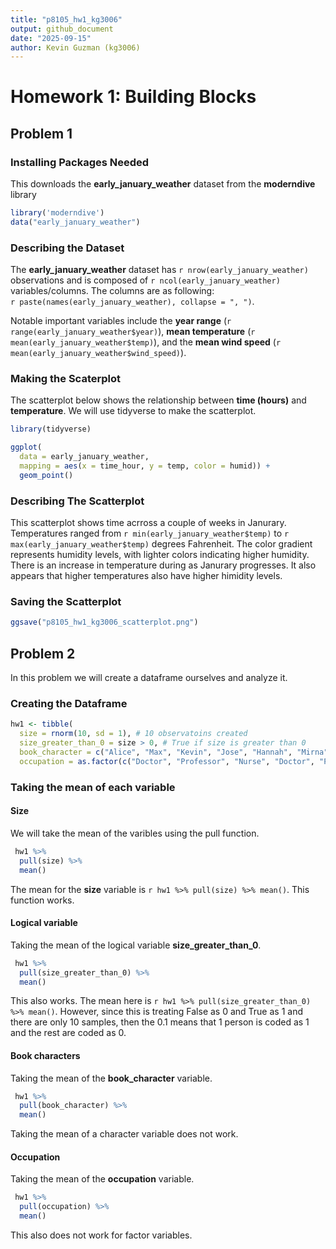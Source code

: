 ```yaml
---
title: "p8105_hw1_kg3006"
output: github_document
date: "2025-09-15"
author: Kevin Guzman (kg3006)
---
```


# Homework 1: Building Blocks 
## Problem 1 
### Installing Packages Needed 
This downloads the **early_january_weather** dataset from the **moderndive** library

```r
library('moderndive') 
data("early_january_weather")
```

### Describing the Dataset
The **early_january_weather** dataset has `r nrow(early_january_weather)` observations and is composed of `r ncol(early_january_weather)` variables/columns. The columns are as following:  
  `r paste(names(early_january_weather), collapse = ", ")`. 
  
Notable important variables include the **year range** (`r range(early_january_weather$year)`), **mean temperature** (`r mean(early_january_weather$temp)`), and the **mean wind speed** (`r mean(early_january_weather$wind_speed)`).

### Making the Scaterplot 
The scatterplot below shows the relationship between **time (hours)** and **temperature**. We will use tidyverse to make the scatterplot. 

```r
library(tidyverse)

ggplot(
  data = early_january_weather,
  mapping = aes(x = time_hour, y = temp, color = humid)) +
  geom_point()


```

### Describing The Scatterplot
This scatterplot shows time acrross a couple of weeks in Janurary. Temperatures ranged from `r min(early_january_weather$temp)` to `r max(early_january_weather$temp)` degrees Fahrenheit. The color gradient represents humidity levels, with lighter colors indicating higher humidity. There is an increase in temperature during as Janurary progresses. It also appears that higher temperatures also have higher himidity levels. 
  
### Saving the Scatterplot
```r
ggsave("p8105_hw1_kg3006_scatterplot.png")
```

## Problem 2 

In this problem we will create a dataframe ourselves and analyze it. 

### Creating the Dataframe
```r
hw1 <- tibble(
  size = rnorm(10, sd = 1), # 10 observatoins created 
  size_greater_than_0 = size > 0, # True if size is greater than 0 
  book_character = c("Alice", "Max", "Kevin", "Jose", "Hannah", "Mirna", "Sam", "Mia", "Omar", "Edwin"),
  occupation = as.factor(c("Doctor", "Professor", "Nurse", "Doctor", "Professor",   "Nurse", "Doctor", "Professor", "Nurse", "Doctor"))) #factor with 3 variables 
```

### Taking the mean of each variable 

#### Size
We will take the mean of the varibles using the pull function. 
```r
 hw1 %>% 
  pull(size) %>% 
  mean()
```

The mean for the **size** variable is `r hw1 %>% pull(size) %>% mean()`. This function works. 

#### Logical variable 

Taking the mean of the logical variable **size_greater_than_0**. 

```r
 hw1 %>% 
  pull(size_greater_than_0) %>% 
  mean()
```

This also works. The mean here is `r hw1 %>% pull(size_greater_than_0) %>% mean()`. However, since this is treating False as 0 and True as 1 and there are only 10 samples, then the 0.1 means that 1 person is coded as 1 and the rest are coded as 0. 

#### Book characters 

Taking the mean of the **book_character** variable.

```r
 hw1 %>% 
  pull(book_character) %>% 
  mean()
```

Taking the mean of a character variable does not work. 

#### Occupation 
Taking the mean of the **occupation** variable.

```r
 hw1 %>% 
  pull(occupation) %>% 
  mean()
```

This also does not work for factor variables. 

###


